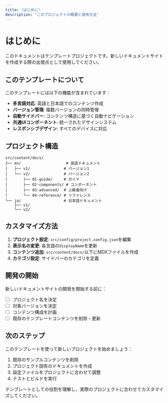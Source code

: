 ```yaml
---
title: "はじめに"
description: "このプロジェクトの概要と使用方法"
---
```


# はじめに

このドキュメントはテンプレートプロジェクトです。新しいドキュメントサイトを作成する際の出発点として使用してください。

## このテンプレートについて

このテンプレートには以下の機能が含まれています：

- **多言語対応**: 英語と日本語でのコンテンツ作成
- **バージョン管理**: 複数バージョンの同時管理
- **自動サイドバー**: コンテンツ構造に基づく自動ナビゲーション
- **共通UIコンポーネント**: 統一されたデザインシステム
- **レスポンシブデザイン**: すべてのデバイスに対応

## プロジェクト構造

```
src/content/docs/
├── en/                    # 英語ドキュメント
│   ├── v1/               # バージョン1
│   └── v2/               # バージョン2
│       ├── 01-guide/     # ガイド
│       ├── 02-components/ # コンポーネント
│       ├── 03-advanced/  # 上級者向け
│       └── 04-reference/ # リファレンス
└── ja/                   # 日本語ドキュメント
    ├── v1/
    └── v2/
```

## カスタマイズ方法

1. **プロジェクト設定**: `src/config/project.config.json`を編集
2. **表示名の変更**: 各言語の`displayName`を更新
3. **コンテンツ追加**: `src/content/docs/`以下にMDXファイルを作成
4. **カテゴリ設定**: サイドバーのカテゴリを定義

## 開発の開始

新しいドキュメントサイトの開発を開始する前に：

- [ ] プロジェクト名を決定
- [ ] 対象バージョンを決定
- [ ] コンテンツ構成を計画
- [ ] 既存のテンプレートコンテンツを削除・更新

## 次のステップ

このテンプレートを使って新しいプロジェクトを始めましょう：

1. 既存のサンプルコンテンツを削除
2. プロジェクト固有のドキュメントを作成
3. 設定ファイルをプロジェクトに合わせて調整
4. テストとビルドを実行

テンプレートとしての役割を理解し、実際のプロジェクトに合わせてカスタマイズしてください。
